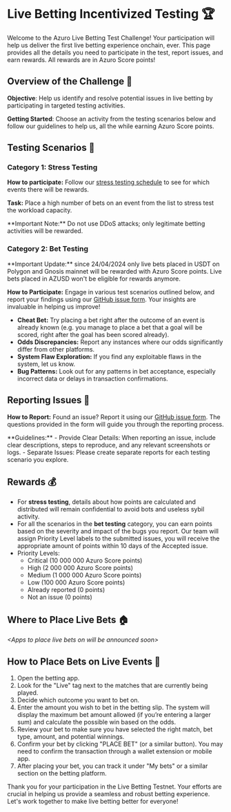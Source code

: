 

# Live Betting Incentivized Testing 🏆

Welcome to the Azuro Live Betting Test Challenge! Your participation will help us deliver the first live betting experience onchain, ever.
This page provides all the details you need to participate in the test, report issues, and earn rewards. All rewards are in Azuro Score points!

## Overview of the Challenge 🌟

**Objective**: Help us identify and resolve potential issues in live betting by participating in targeted testing activities.

**Getting Started**: Choose an activity from the testing scenarios below and follow our guidelines to help us, all the while earning Azuro Score points.

## Testing Scenarios 🧪

### Category 1: Stress Testing

**How to participate:** Follow our [stress testing schedule](/community/stress-testing-schedule) to see for which events there will be rewards.

**Task:** Place a high number of bets on an event from the list to stress test the workload capacity.

<Callout type="warning">
  **Important Note:** Do not use DDoS attacks; only legitimate betting activities will be rewarded.
</Callout>

### Category 2: Bet Testing

<Callout type="info">
  **Important Update:** since 24/04/2024 only live bets placed in USDT on Polygon and Gnosis mainnet will be rewarded with Azuro Score points. Live bets placed in AZUSD won't be eligible for rewards anymore.
</Callout>

**How to Participate:** Engage in various test scenarios outlined below,
and report your findings using our [GitHub issue form](https://github.com/Azuro-protocol/Live-Betting-Bug-Report/issues).
Your insights are invaluable in helping us improve!

- **Cheat Bet:** Try placing a bet right after the outcome of an event is already known (e.g. you manage to place a bet that a goal will be scored,
right after the goal has been scored already).
- **Odds Discrepancies:** Report any instances where our odds significantly differ from other platforms.
- **System Flaw Exploration:** If you find any exploitable flaws in the system, let us know.
- **Bug Patterns:** Look out for any patterns in bet acceptance, especially incorrect data or delays in transaction confirmations.

## Reporting Issues 📝

**How to Report:** Found an issue? Report it using our [GitHub issue form](https://github.com/Azuro-protocol/Live-Betting-Bug-Report/issues).
The questions provided in the form will guide you through the reporting process.

<Callout type="advice">
  **Guidelines:**
  - Provide Clear Details: When reporting an issue, include clear descriptions, steps to reproduce, and any relevant screenshots or logs.
  - Separate Issues: Please create separate reports for each testing scenario you explore.
</Callout>

## Rewards 💰

- For **stress testing**, details about how points are calculated and distributed will remain confidential to avoid bots and useless sybil activity.
- For all the scenarios in the **bet testing** category, you can earn points based on the severity and impact of the bugs you report.
Our team will assign Priority Level labels to the submitted issues, you will receive the appropriate amount of points within 10 days of the Accepted issue.
- Priority Levels:
  - Critical (10 000 000 Azuro Score points)
  - High (2 000 000 Azuro Score points)
  - Medium (1 000 000 Azuro Score points)
  - Low (100 000 Azuro Score points)
  - Already reported (0 points)
  - Not an issue (0 points)

## Where to Place Live Bets 🏠

_\<Apps to place live bets on will be announced soon\>_

## How to Place Bets on Live Events 🎲

1. Open the betting app.
2. Look for the "Live" tag next to the matches that are currently being played.
3. Decide which outcome you want to bet on.
4. Enter the amount you wish to bet in the betting slip. The system will display the maximum bet amount allowed (if you’re entering a larger sum)
and calculate the possible win based on the odds.
5. Review your bet to make sure you have selected the right match, bet type, amount, and potential winnings.
6. Confirm your bet by clicking "PLACE BET" (or a similar button). You may need to confirm the transaction through a wallet extension or mobile app.
7. After placing your bet, you can track it under "My bets" or a similar section on the betting platform.

Thank you for your participation in the Live Betting Testnet. Your efforts are crucial in helping us provide a seamless and robust betting experience.
Let's work together to make live betting better for everyone!

